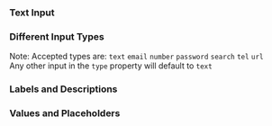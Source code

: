 
<Meta of={NysTextinputStories} title="Components/Textinput/Documentation" />


### Text Input

<Canvas of={NysTextinputStories.Blank} />

### Different Input Types
Note: Accepted types are: `text` `email` `number` `password` `search` `tel` `url`\
Any other input in the `type` property will default to `text`
<Canvas of={NysTextinputStories.DifferentTypes} />

### Labels and Descriptions

<Canvas of={NysTextinputStories.Labels} />

### Values and Placeholders

<Canvas of={NysTextinputStories.ValueAndPlaceholder} />